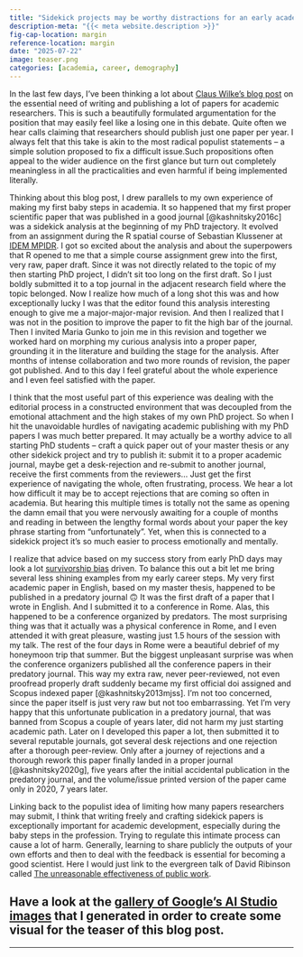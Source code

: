 ```yaml
---
title: "Sidekick projects may be worthy distractions for an early academic"
description-meta: "{{< meta website.description >}}"
fig-cap-location: margin
reference-location: margin
date: "2025-07-22"
image: teaser.png
categories: [academia, career, demography]
---
```


In the last few days, I've been thinking a lot about [Claus Wilke’s blog post][cw] on the essential need of writing and publishing a lot of papers for academic researchers. This is such a beautifully formulated argumentation for the position that may easily feel like a losing one in this debate. Quite often we hear calls claiming that researchers should publish just one paper per year. I always felt that this take is akin to the most radical populist statements – a simple solution proposed to fix a difficult issue.Such propositions often appeal to the wider audience on the first glance but turn out completely meaningless in all the practicalities and even harmful if being implemented literally.   
   
Thinking about this blog post, I drew parallels to my own experience of making my first baby steps in academia. It so happened that my first proper scientific paper that was published in a good journal [@kashnitsky2016c] was a sidekick analysis at the beginning of my PhD trajectory. It evolved from an assignment during the R spatial course of Sebastian Klussener at [IDEM MPIDR](https://www.demogr.mpg.de/en/career_6122/international_advanced_studies_in_demography_6682/). I got so excited about the analysis and about the superpowers that R opened to me that a simple course assignment grew into the first, very raw, paper draft. Since it was not directly related to the topic of my then starting PhD project, I didn't sit too long on the first draft. So I just boldly submitted it to a top journal in the adjacent research field where the topic belonged. Now I realize how much of a long shot this was and how exceptionally lucky I was that the editor found this analysis interesting enough to give me a major-major-major revision. And then I realized that I was not in the position to improve the paper to fit the high bar of the journal. Then I invited Maria Gunko to join me in this revision and together we worked hard on morphing my curious analysis into a proper paper, grounding it in the literature and building the stage for the analysis. After months of intense collaboration and two more rounds of revision, the paper got published. And to this day I feel grateful about the whole experience and I even feel satisfied with the paper. 

I think that the most useful part of this experience was dealing with the editorial process in a constructed environment that was decoupled from the emotional attachment and the high stakes of my own PhD project. So when I hit the unavoidable hurdles of navigating academic publishing with my PhD papers I was much better prepared. It may actually be a worthy advice to all starting PhD students – craft a quick paper out of your master thesis or any other sidekick project and try to publish it: submit it to a proper academic journal, maybe get a desk-rejection and re-submit to another journal, receive the first comments from the reviewers… Just get the first experience of navigating the whole, often frustrating, process. We hear a lot how difficult it may be to accept rejections that are coming so often in academia. But hearing this multiple times is totally not the same as opening the damn email that you were nervously awaiting for a couple of months and reading in between the lengthy formal words about your paper the key phrase starting from "unfortunately". Yet, when this is connected to a sidekick project it's so much easier to process emotionally and mentally.

I realize that advice based on my success story from early PhD days may look a lot [survivorship bias](https://xkcd.com/1827/) driven. To balance this out a bit let me bring several less shining examples from my early career steps. My very first academic paper in English, based on my master thesis, happened to be published in a predatory journal 🙃 It was the first draft of a paper that I wrote in English. And I submitted it to a conference in Rome. Alas, this happened to be a conference organized by predators. The most surprising thing was that it actually was a physical conference in Rome, and I even attended it with great pleasure, wasting just 1.5 hours of the session with my talk. The rest of the four days in Rome were a beautiful debrief of my honeymoon trip that summer. But the biggest unpleasant surprise was when the conference organizers published all the conference papers in their predatory journal. This way my extra raw, never peer-reviewed, not even proofread properly draft suddenly became my first official doi assigned and Scopus indexed paper [@kashnitsky2013mjss]. I’m not too concerned, since the paper itself is just very raw but not too embarrassing. Yet I’m very happy that this unfortunate publication in a predatory journal, that was banned from Scopus a couple of years later, did not harm my just  starting academic path. Later on I developed this paper a lot, then submitted it to several reputable journals, got several desk rejections and one rejection after a thorough peer-review. Only after a journey of rejections and a thorough rework this paper finally landed in a proper journal [@kashnitsky2020g], five years after the initial accidental publication in the predatory journal, and the volume/issue printed version of the paper came only in 2020, 7 years later. 

Linking back to the populist idea of limiting how many papers researchers may submit, I think that writing freely and crafting sidekick papers is exceptionally important for academic development, especially during the baby steps in the profession. Trying to regulate this intimate process can cause a lot of harm. Generally, learning to share publicly the outputs of your own efforts and then to deal with the feedback is essential for becoming a good scientist. Here I would just link to the evergreen talk of David Ribinson called [The unreasonable effectiveness of public work][drob].

::: {.callout-tip}
# Have a look at the [gallery of Google's AI Studio images](https://github.com/ikashnitsky/ikashnitsky.github.io/blob/main/2025/sidekick-papers/gallery.md) that I generated in order to create some visual for the teaser of this blog post.
:::

***

[cw]: https://clauswilke.substack.com/p/from-the-archives-no-one-reads-your
[drob]: https://posit.co/resources/videos/the-unreasonable-effectiveness-of-public-work

